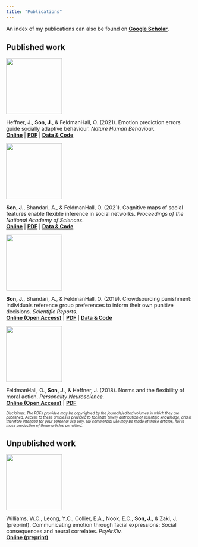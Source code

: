 ```yaml
---
title: "Publications"
---
```


An index of my publications can also be found on [**Google Scholar**](https://scholar.google.com/citations?user=JPPuzI8AAAAJ).

## Published work

::: {layout="[1, 3]" layout-valign="center"}
![](./files/papers/EPE_NHB_2021.png){fig-alt="Decorative text" width="150px"}

Heffner, J., **Son, J.**, & FeldmanHall, O. (2021). Emotion prediction errors guide socially adaptive behaviour. *Nature Human Behaviour.*\
[**Online**](https://www.nature.com/articles/s41562-021-01213-6) \| [**PDF**](/files/papers/EPE_NHB_2021.pdf) \| [**Data & Code**](https://github.com/jpheffne/epe)
:::

::: {layout="[1, 3]" layout-valign="center"}
![](./files/papers/CogMaps_PNAS_2021.png){fig-alt="Decorative text" width="150px"}

**Son, J.**, Bhandari, A., & FeldmanHall, O. (2021). Cognitive maps of social features enable flexible inference in social networks. *Proceedings of the National Academy of Sciences*.\
[**Online**](https://www.pnas.org/content/118/39/e2021699118) \| [**PDF**](/files/papers/CogMaps_PNAS_2021.pdf) \| [**Data & Code**](https://osf.io/v8ucz/)
:::

::: {layout="[1, 3]" layout-valign="center"}
![](./files/papers/CrowdsourcingPunishment_SciRep_2019.png){fig-alt="Decorative text" width="150px"}

**Son, J.**, Bhandari, A., & FeldmanHall, O. (2019). Crowdsourcing punishment: Individuals reference group preferences to inform their own punitive decisions. *Scientific Reports.*\
[**Online (Open Access)**](https://www.nature.com/articles/s41598-019-48050-2) \| [**PDF**](/files/papers/CrowdsourcingPunishment_SciRep_2019.pdf) \| [**Data & Code**](https://osf.io/8ka47/)
:::

::: {layout="[1, 3]" layout-valign="center"}
![](./files/papers/NormsMoralAction_PN_2018.png){fig-alt="Decorative text" width="150px"}

FeldmanHall, O., **Son, J.**, & Heffner, J. (2018). Norms and the flexibility of moral action. *Personality Neuroscience.*\
[**Online (Open Access)**](https://www.cambridge.org/core/journals/personality-neuroscience/article/norms-and-the-flexibility-of-moral-action/A8A5140A517ECEE314A21FF9FE0E9EED) \| [**PDF**](/files/papers/NormsMoralAction_PN_2018.pdf)
:::

::: {style="font-size: 70%; font-style: italic"}
Disclaimer: The PDFs provided may be copyrighted by the journals/edited volumes in which they are published. Access to these articles is provided to facilitate timely distribution of scientific knowledge, and is therefore intended for your personal use only. No commercial use may be made of these articles, nor is mass production of these articles permitted.
:::

## Unpublished work

::: {layout="[1, 3]" layout-valign="center"}
![](./files/papers/EmoComm.png){fig-alt="Decorative text" width="150px"}

Williams, W.C., Leong, Y.C., Collier, E.A., Nook, E.C., **Son, J.**, & Zaki, J. (preprint). Communicating emotion through facial expressions: Social consequences and neural correlates. *PsyArXiv.*\
[**Online (preprint)**](https://psyarxiv.com/4zpfk/)
:::
